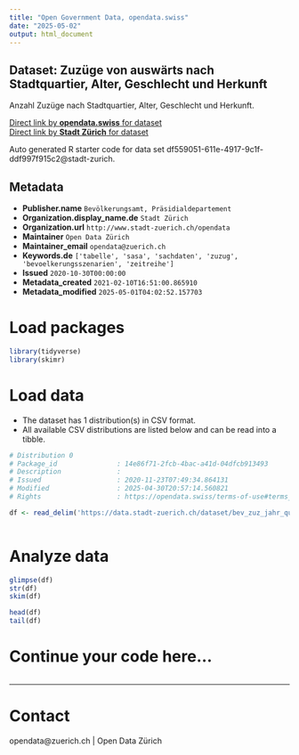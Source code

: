 ```yaml
---
title: "Open Government Data, opendata.swiss"
date: "2025-05-02"
output: html_document
---
```


## Dataset: Zuzüge von auswärts nach Stadtquartier, Alter, Geschlecht und Herkunft


Anzahl Zuzüge nach Stadtquartier, Alter, Geschlecht und Herkunft.


[Direct link by **opendata.swiss** for dataset](https://opendata.swiss/de/dataset/zuzuge-von-auswarts-nach-stadtquartier-alter-geschlecht-und-herkunft-seit-19931)<br>
[Direct link by **Stadt Zürich** for dataset](https://data.stadt-zuerich.ch/dataset/bev_zuz_jahr_quartier_alter_geschlecht_herkunft_od5704)

Auto generated R starter code for data set df559051-611e-4917-9c1f-ddf997f915c2@stadt-zurich.

## Metadata

- **Publisher.name** `Bevölkerungsamt, Präsidialdepartement`
- **Organization.display_name.de** `Stadt Zürich`
- **Organization.url** `http://www.stadt-zuerich.ch/opendata`
- **Maintainer** `Open Data Zürich`
- **Maintainer_email** `opendata@zuerich.ch`
- **Keywords.de** `['tabelle', 'sasa', 'sachdaten', 'zuzug', 'bevoelkerungsszenarien', 'zeitreihe']`
- **Issued** `2020-10-30T00:00:00`
- **Metadata_created** `2021-02-10T16:51:00.865910`
- **Metadata_modified** `2025-05-01T04:02:52.157703`


# Load packages

```r

library(tidyverse)
library(skimr)

```

# Load data

-   The dataset has 1 distribution(s) in CSV format.
-   All available CSV distributions are listed below and can be read into a tibble.

```r

# Distribution 0
# Package_id               : 14e86f71-2fcb-4bac-a41d-04dfcb913493
# Description              : 
# Issued                   : 2020-11-23T07:49:34.864131
# Modified                 : 2025-04-30T20:57:14.560821
# Rights                   : https://opendata.swiss/terms-of-use#terms_open

df <- read_delim('https://data.stadt-zuerich.ch/dataset/bev_zuz_jahr_quartier_alter_geschlecht_herkunft_od5704/download/BEV570OD5704.csv')



```

# Analyze data

```r

glimpse(df)
str(df)
skim(df)

head(df)
tail(df)

```

# Continue your code here...

```r

```

------------------------------------------------------------------------

# Contact

opendata@zuerich.ch | Open Data Zürich
